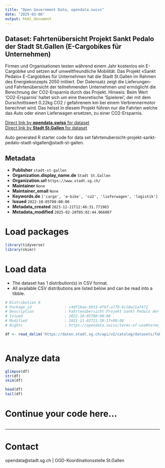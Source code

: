 ```yaml
---
title: "Open Government Data, opendata.swiss"
date: "2025-03-06"
output: html_document
---
```


## Dataset: Fahrtenübersicht Projekt Sankt Pedalo der Stadt St.Gallen (E-Cargobikes für Unternehmen)

Firmen und Organisationen testen während einem Jahr kostenlos ein E-Cargobike und setzen auf umweltfreundliche Mobilität. Das Projekt «Sankt Pedalo» E-Cargobikes für Unternehmen hat die Stadt St.Gallen im Rahmen des Energiekonzepts 2050 initiiert. Der Datensatz zeigt die Lieferungen- und Fahrtenübersicht der teilnehmenden Unternehmen und ermöglicht die Berechnung der CO2-Ersparnis durch das Projekt.
Hinweis: Beim Wert 'CO2-Ersparnis' haltet sich um eine theoretische 'Spielerei', der mit dem Durschnittswert 0.22kg CO2 / gefahrenem km bei einem Verbrennermotor berechnet wird. Das heisst in diesem Projekt führen nur die Fahrten welche das Auto oder einen Lieferwagen ersetzen, zu einer CO2-Ersparnis.

[Direct link by **opendata.swiss** for dataset](https://opendata.swiss/de/dataset/fahrtenubersicht-projekt-sankt-pedalo-der-stadt-st-gallen-e-cargobikes-fur-unternehmen)<br>
[Direct link by **Stadt St.Gallen** for dataset](https://daten.stadt.sg.ch/explore/dataset/fahrtenubersicht-projekt-sankt-pedalo-stadt-stgallen/)

Auto generated R starter code for data set fahrtenubersicht-projekt-sankt-pedalo-stadt-stgallen@stadt-st-gallen.

## Metadata

- **Publisher** `stadt-st-gallen`
- **Organization.display_name.de** `Stadt St.Gallen`
- **Organization.url** `https://www.stadt.sg.ch/`
- **Maintainer** `None`
- **Maintainer_email** `None`
- **Keywords.de** `['cargo', 'e-bike', 'co2', 'lieferwagen', 'logistik']`
- **Issued** `2022-10-05T00:00:00`
- **Metadata_created** `2023-12-21T12:46:31.771983`
- **Metadata_modified** `2025-02-28T05:02:44.066087`


# Load packages

```r

library(tidyverse)
library(skimr)

```

# Load data

-   The dataset has 1 distribution(s) in CSV format.
-   All available CSV distributions are listed below and can be read into a tibble.

```r

# Distribution 0
# Package_id               : c4df1bae-9933-4f6f-a779-6c10e21af472
# Description              : Fahrtenübersicht Projekt Sankt Pedalo der Stadt St.Gallen (E-Cargobikes für Unternehmen) (csv)
# Issued                   : 2022-10-05T00:00:00
# Modified                 : 2021-11-02T21:39:17+00:00
# Rights                   : https://opendata.swiss/terms-of-use#terms_by

df <- read_delim('https://daten.stadt.sg.ch/api/v2/catalog/datasets/fahrtenubersicht-projekt-sankt-pedalo-stadt-stgallen/exports/csv?use_labels=true')



```

# Analyze data

```r

glimpse(df)
str(df)
skim(df)

head(df)
tail(df)

```

# Continue your code here...

```r

```

------------------------------------------------------------------------

# Contact

opendata@stadt.sg.ch | OGD-Koordinationsstelle St.Gallen
